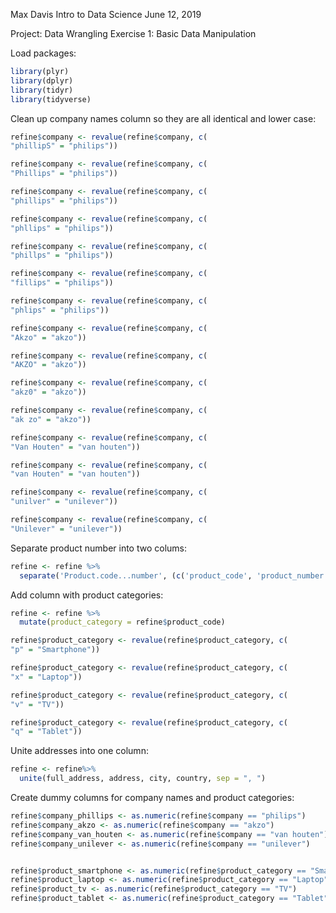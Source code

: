 
Max Davis
Intro to Data Science
June 12, 2019

Project: Data Wrangling Exercise 1: Basic Data Manipulation

Load packages:

```r
library(plyr)
library(dplyr)
library(tidyr)
library(tidyverse)

```

Clean up company names column so they are all identical and lower case:

```r

refine$company <- revalue(refine$company, c(
"phillipS" = "philips"))

refine$company <- revalue(refine$company, c(
"Phillips" = "philips"))

refine$company <- revalue(refine$company, c(
"phillips" = "philips"))

refine$company <- revalue(refine$company, c(
"phllips" = "philips"))

refine$company <- revalue(refine$company, c(
"phillps" = "philips"))

refine$company <- revalue(refine$company, c(
"fillips" = "philips"))

refine$company <- revalue(refine$company, c(
"phlips" = "philips"))

refine$company <- revalue(refine$company, c(
"Akzo" = "akzo"))

refine$company <- revalue(refine$company, c(
"AKZO" = "akzo"))

refine$company <- revalue(refine$company, c(
"akz0" = "akzo"))

refine$company <- revalue(refine$company, c(
"ak zo" = "akzo"))

refine$company <- revalue(refine$company, c(
"Van Houten" = "van houten"))

refine$company <- revalue(refine$company, c(
"van Houten" = "van houten"))

refine$company <- revalue(refine$company, c(
"unilver" = "unilever"))

refine$company <- revalue(refine$company, c(
"Unilever" = "unilever"))

```

Separate product number into two colums:


```r

refine <- refine %>%
  separate('Product.code...number', (c('product_code', 'product_number')))


```
 
 Add column with product categories:


```r

refine <- refine %>%
  mutate(product_category = refine$product_code)

refine$product_category <- revalue(refine$product_category, c(
"p" = "Smartphone"))

refine$product_category <- revalue(refine$product_category, c(
"x" = "Laptop"))

refine$product_category <- revalue(refine$product_category, c(
"v" = "TV"))

refine$product_category <- revalue(refine$product_category, c(
"q" = "Tablet"))

```

Unite addresses into one column:

```r
refine <- refine%>%
  unite(full_address, address, city, country, sep = ", ")
```

Create dummy columns for company names and product categories:

```r

refine$company_phillips <- as.numeric(refine$company == "philips")
refine$company_akzo <- as.numeric(refine$company == "akzo")
refine$company_van_houten <- as.numeric(refine$company == "van houten")
refine$company_unilever <- as.numeric(refine$company == "unilever")


refine$product_smartphone <- as.numeric(refine$product_category == "Smartphone")
refine$product_laptop <- as.numeric(refine$product_category == "Laptop")
refine$product_tv <- as.numeric(refine$product_category == "TV")
refine$product_tablet <- as.numeric(refine$product_category == "Tablet")

```




